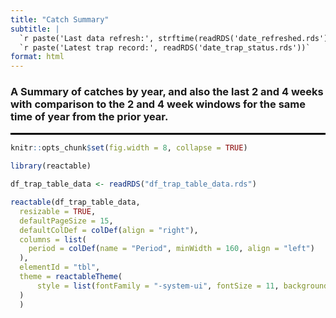 ```yaml
---
title: "Catch Summary"
subtitle: |
  `r paste('Last data refresh:', strftime(readRDS('date_refreshed.rds')))` <br>
  `r paste('Latest trap record:', readRDS('date_trap_status.rds'))`
format: html
---
```


<h3>A Summary of catches by year, and also the last 2 and 4 weeks with comparison to the 2 and 4 week windows for the same time of year from the prior year.</h2>
<hr style="border: 1px solid black;">

```r
knitr::opts_chunk$set(fig.width = 8, collapse = TRUE)
```

```r
library(reactable)

df_trap_table_data <- readRDS("df_trap_table_data.rds")

reactable(df_trap_table_data,
  resizable = TRUE,
  defaultPageSize = 15,
  defaultColDef = colDef(align = "right"),
  columns = list(
    period = colDef(name = "Period", minWidth = 160, align = "left")
  ),
  elementId = "tbl",
  theme = reactableTheme(
      style = list(fontFamily = "-system-ui", fontSize = 11, backgroundColor = "#047C90", color = "#d2e3f3")
  )
  )

```